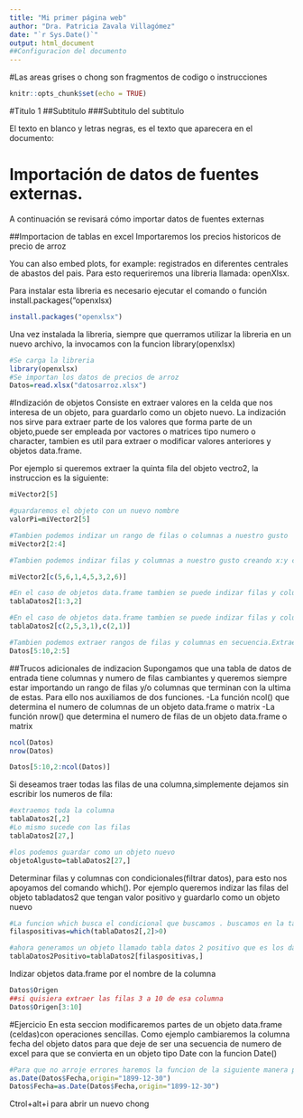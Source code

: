 ---
title: "Mi primer página web"
author: "Dra. Patricia Zavala Villagómez"
date: "`r Sys.Date()`"
output: html_document
##Configuracion del documento
---
#Las areas grises o chong son fragmentos de codigo o instrucciones 
```{r setup, include=FALSE}
knitr::opts_chunk$set(echo = TRUE)
```

#Titulo 1
##Subtitulo
###Subtitulo del subtitulo

El texto en blanco y letras negras, es el texto que aparecera en el documento:

# Importación de datos de fuentes externas.
A continuación se revisará cómo importar datos de fuentes externas 

##Importacion de tablas en excel
Importaremos los precios historicos de precio de arroz 

You can also embed plots, for example:
registrados en diferentes centrales de abastos del pais. Para esto requeriremos una libreria llamada: openXlsx.

Para instalar esta libreria es necesario ejecutar el comando o función install.packages("openxlsx)
```{r intalaOpenXls, eval=FALSE}
install.packages("openxlsx")
```
Una vez instalada la libreria, siempre que querramos utilizar la libreria en un nuevo archivo, la invocamos con la funcion library(openxlsx)
```{r importacionpreciosarroz}
#Se carga la libreria
library(openxlsx)
#Se importan los datos de precios de arroz
Datos=read.xlsx("datosarroz.xlsx")
```

#Indización de objetos
Consiste en extraer valores en la celda que nos interesa de un objeto, para guardarlo como un objeto nuevo.
La indización nos sirve para extraer parte de los valores que forma parte de un objeto,puede ser empleada por vactores o matrices tipo numero o character, tambien es util para extraer o modificar valores anteriores y objetos data.frame.

Por ejemplo si queremos extraer la quinta fila del objeto vectro2, la instruccion es la siguiente:

```{r indizarvector}
miVector2[5]

#guardaremos el objeto con un nuevo nombre
valorPi=miVector2[5]

#Tambien podemos indizar un rango de filas o columnas a nuestro gusto
miVector2[2:4]

#Tambien podemos indizar filas y columnas a nuestro gusto creando x:y con la función c(fila1,fila2,...)

miVector2[c(5,6,1,4,5,3,2,6)]

#En el caso de objetos data.frame tambien se puede indizar filas y columnas, por ejemplo queremos extraer las 3 primeras filas de la columna 2 del objeto tabladatos2 
tablaDatos2[1:3,2]

#En el caso de objetos data.frame tambien se puede indizar filas y columnas, de manera arbitraria 
tablaDatos2[c(2,5,3,1),c(2,1)]

#Tambien podemos extraer rangos de filas y columnas en secuencia.Extraeremos las filas de 5a 10 y columna 2 a 5 de datos
Datos[5:10,2:5]
```

##Trucos adicionales de indizacion
Supongamos que una tabla de datos de entrada tiene columnas y numero de filas cambiantes y queremos siempre estar importando un rango de filas y/o columnas que terminan con la ultima de estas. Para ello nos auxiliamos de dos funciones.
-La función ncol() que determina el numero de columnas de un objeto data.frame o matrix
-La función nrow() que determina el numero de filas de un objeto data.frame o matrix
```{r }
ncol(Datos)
nrow(Datos)

Datos[5:10,2:ncol(Datos)]
```
Si deseamos traer todas las filas de una columna,simplemente dejamos sin escribir los numeros de fila:
```{r }
#extraemos toda la columna
tablaDatos2[,2]
#Lo mismo sucede con las filas
tablaDatos2[27,]

#los podemos guardar como un objeto nuevo 
objetoAlgusto=tablaDatos2[27,]
```
Determinar filas y columnas con condicionales(filtrar datos), para esto nos apoyamos del comando which(). Por ejemplo queremos indizar las filas del objeto tabladatos2 que tengan valor positivo y guardarlo como un objeto nuevo
```{r }
#La funcion which busca el condicional que buscamos . buscamos en la tabladatos2 en la columna 2 valores mayores a 0.
filaspositivas=which(tablaDatos2[,2]>0)

#ahora generamos un objeto llamado tabla datos 2 positivo que es los datos con valores positivos en la columna 2
tablaDatos2Positivo=tablaDatos2[filaspositivas,]
```
Indizar objetos data.frame por el nombre de la columna 
```{r }
Datos$Origen
##si quisiera extraer las filas 3 a 10 de esa columna 
Datos$Origen[3:10]
```

#Ejercicio
En esta seccion modificaremos partes de un objeto data.frame (celdas)con operaciones sencillas.
Como ejemplo cambiaremos la columna fecha del objeto datos para que deje de ser una secuencia de numero de excel para que se convierta en un objeto tipo Date con la funcion Date()
```{r fechas}
#Para que no arroje errores haremos la funcion de la siguiente manera para sustituir la fecha 
as.Date(Datos$Fecha,origin="1899-12-30")
Datos$Fecha=as.Date(Datos$Fecha,origin="1899-12-30")
```
Ctrol+alt+i para abrir un nuevo chong

